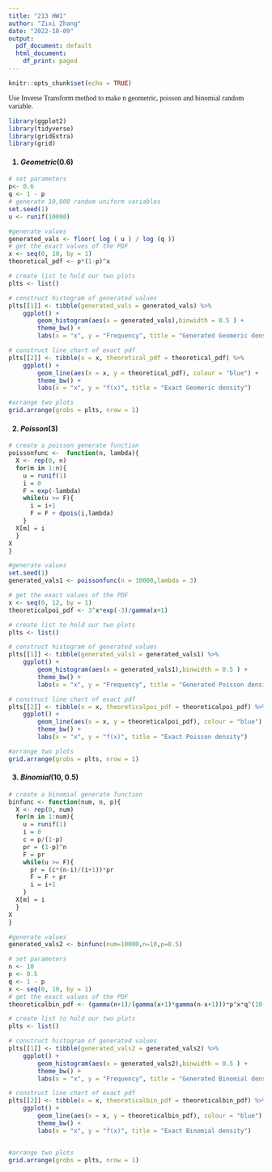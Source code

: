 ```yaml
---
title: "213 HW1"
author: "Zixi Zhang"
date: "2022-10-09"
output:
  pdf_document: default
  html_document:
    df_print: paged
---
```


```r
knitr::opts_chunk$set(echo = TRUE)
```

<span style="font-family:Times New Roman;">Use Inverse Transform method to make n geometric, poisson and binomial random variable.</span>
```r
library(ggplot2)
library(tidyverse)
library(gridExtra)
library(grid)
```

<h4>1. $Geometric(0.6)$</h4>

```r
# set parameters
p<- 0.6
q <- 1 - p
# generate 10,000 random uniform variables
set.seed(1)
u <- runif(10000)
```

```r
#generate values
generated_vals <- floor( log ( u ) / log (q )) 
# get the exact values of the PDF
x <- seq(0, 10, by = 1)
theoretical_pdf <- p*(1-p)^x

# create list to hold our two plots
plts <- list()

# construct histogram of generated values
plts[[1]] <- tibble(generated_vals = generated_vals) %>%
    ggplot() +
        geom_histogram(aes(x = generated_vals),binwidth = 0.5 ) +
        theme_bw() +
        labs(x = "x", y = "Frequency", title = "Generated Geomeric density")

# construct line chart of exact pdf
plts[[2]] <- tibble(x = x, theoretical_pdf = theoretical_pdf) %>%
    ggplot() +
        geom_line(aes(x = x, y = theoretical_pdf), colour = "blue") +
        theme_bw() +
        labs(x = "x", y = "f(x)", title = "Exact Geomeric density")

#arrange two plots
grid.arrange(grobs = plts, nrow = 1)

```


<h4> 2. $Poisson(3)$</h4>
```r
# create a poisson generate function
poissonfunc <-  function(n, lambda){
  X <- rep(0, n) 
  for(m in 1:n){
    u = runif(1)
    i = 0
    F = exp(-lambda) 
    while(u >= F){
      i = i+1
      F = F + dpois(i,lambda) 
    }
  X[m] = i
  }
X
}

#generate values
set.seed(1)
generated_vals1 <- poissonfunc(n = 10000,lambda = 3)

# get the exact values of the PDF
x <- seq(0, 12, by = 1)
theoreticalpoi_pdf <- 3^x*exp(-3)/gamma(x+1)
```

```r
# create list to hold our two plots
plts <- list()

# construct histogram of generated values
plts[[1]] <- tibble(generated_vals1 = generated_vals1) %>%
    ggplot() +
        geom_histogram(aes(x = generated_vals1),binwidth = 0.5 ) +
        theme_bw() +
        labs(x = "x", y = "Frequency", title = "Generated Poisson density")

# construct line chart of exact pdf
plts[[2]] <- tibble(x = x, theoreticalpoi_pdf = theoreticalpoi_pdf) %>%
    ggplot() +
        geom_line(aes(x = x, y = theoreticalpoi_pdf), colour = "blue") +
        theme_bw() +
        labs(x = "x", y = "f(x)", title = "Exact Poisson density")

#arrange two plots
grid.arrange(grobs = plts, nrow = 1)
```


<h4>3. $Binomial(10,0.5)$</h4>
```r
# create a binomial generate function
binfunc <- function(num, n, p){
  X <- rep(0, num) 
  for(m in 1:num){
    u = runif(1)
    i = 0
    c = p/(1-p)
    pr = (1-p)^n
    F = pr
    while(u >= F){
      pr = (c*(n-i)/(i+1))*pr
      F = F + pr
      i = i+1
    }
  X[m] = i
  }
X
}

#generate values
generated_vals2 <- binfunc(num=10000,n=10,p=0.5)

# set parameters
n <- 10
p <- 0.5
q <- 1 - p
x <- seq(0, 10, by = 1)
# get the exact values of the PDF
theoreticalbin_pdf <- (gamma(n+1)/(gamma(x+1)*gamma(n-x+1)))*p^x*q^(10-x)
```



```r
# create list to hold our two plots
plts <- list()

# construct histogram of generated values
plts[[1]] <- tibble(generated_vals2 = generated_vals2) %>%
    ggplot() +
        geom_histogram(aes(x = generated_vals2),binwidth = 0.5 ) +
        theme_bw() +
        labs(x = "x", y = "Frequency", title = "Generated Binomial density")

# construct line chart of exact pdf
plts[[2]] <- tibble(x = x, theoreticalbin_pdf = theoreticalbin_pdf) %>%
    ggplot() +
        geom_line(aes(x = x, y = theoreticalbin_pdf), colour = "blue") +
        theme_bw() +
        labs(x = "x", y = "f(x)", title = "Exact Binomial density")


#arrange two plots
grid.arrange(grobs = plts, nrow = 1)
```